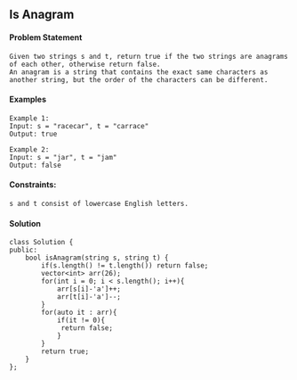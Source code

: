 ## Is Anagram

#### Problem Statement
```
Given two strings s and t, return true if the two strings are anagrams of each other, otherwise return false.
An anagram is a string that contains the exact same characters as another string, but the order of the characters can be different.
```
#### Examples
```
Example 1:
Input: s = "racecar", t = "carrace"
Output: true

Example 2:
Input: s = "jar", t = "jam"
Output: false
```
#### Constraints:
```
s and t consist of lowercase English letters.
```
#### Solution
```
class Solution {
public:
    bool isAnagram(string s, string t) {
        if(s.length() != t.length()) return false;
        vector<int> arr(26);
        for(int i = 0; i < s.length(); i++){
            arr[s[i]-'a']++;
            arr[t[i]-'a']--;
        }
        for(auto it : arr){
            if(it != 0){
             return false;
            }
        }
        return true;
    }
};
```